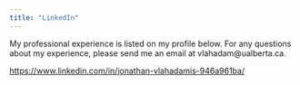 ```yaml
---
title: "LinkedIn"
---
```


My professional experience is listed on my profile below. For any questions about my experience, please send me an email at vlahadam\@ualberta.ca.

<https://www.linkedin.com/in/jonathan-vlahadamis-946a961ba/>
